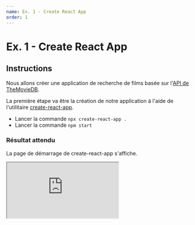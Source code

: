 ```yaml
---
name: Ex. 1 - Create React App
order: 1
---
```


# Ex. 1 - Create React App

## Instructions

Nous allons créer une application de recherche de films basée sur l'[API de TheMovieDB](https://developers.themoviedb.org/3).

La première étape va être la création de notre application à l'aide de l'utilitaire [create-react-app](https://github.com/facebook/create-react-app/).

- Lancer la commande `npx create-react-app .`
- Lancer la commande `npm start`

### Résultat attendu

La page de démarrage de create-react-app s'affiche.

<iframe
  src="https://codesandbox.io/embed/github/smooth-code/react-hooks-workshop/tree/end-exercise-1/?fontsize=14&view=preview"
  style={{
    width: '100%',
    height: 500,
    border: 0,
    borderRadius: 4,
    overflow: 'hidden',
  }}
  sandbox="allow-modals allow-forms allow-popups allow-scripts allow-same-origin"
/>
